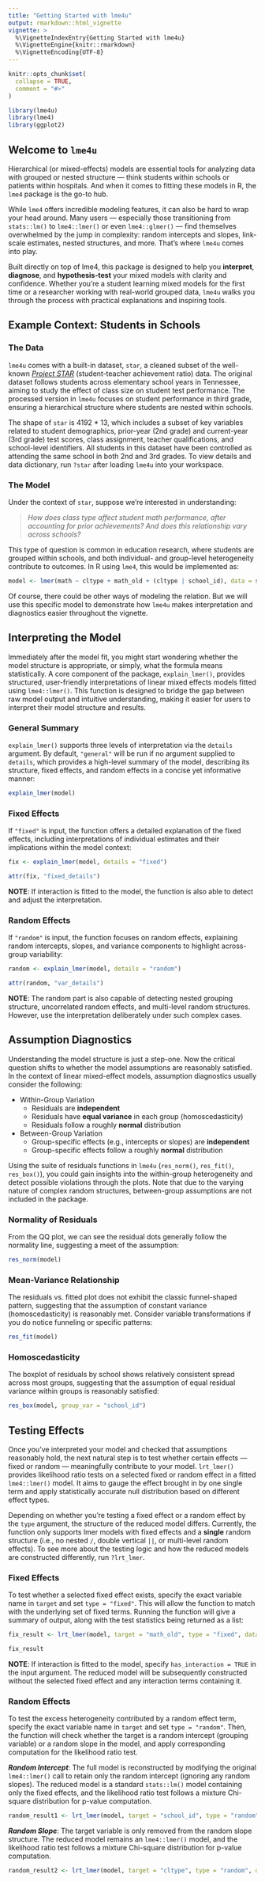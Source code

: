 ```yaml
---
title: "Getting Started with lme4u"
output: rmarkdown::html_vignette
vignette: >
  %\VignetteIndexEntry{Getting Started with lme4u}
  %\VignetteEngine{knitr::rmarkdown}
  %\VignetteEncoding{UTF-8}
---
```


```r
knitr::opts_chunk$set(
  collapse = TRUE,
  comment = "#>"
)
```

```r
library(lme4u)
library(lme4)
library(ggplot2)
```

## Welcome to `lme4u`

Hierarchical (or mixed-effects) models are essential tools for analyzing data with grouped or nested structure — think students within schools or patients within hospitals. And when it comes to fitting these models in R, the `lme4` package is the go-to hub. 

While `lme4` offers incredible modeling features, it can also be hard to wrap your head around. Many users — especially those transitioning from `stats::lm()` to `lme4::lmer()` or even `lme4::glmer()` — find themselves overwhelmed by the jump in complexity: random intercepts and slopes, link-scale estimates, nested structures, and more. That’s where `lme4u` comes into play.

Built directly on top of lme4, this package is designed to help you **interpret**, **diagnose**, and **hypothesis-test** your mixed models with clarity and confidence. Whether you're a student learning mixed models for the first time or a researcher working with real-world grouped data, `lme4u` walks you through the process with practical explanations and inspiring tools.


## Example Context: Students in Schools

### The Data

`lme4u` comes with a built-in dataset, `star`, a cleaned subset of the well-known [*Project STAR*](https://search.r-project.org/CRAN/refmans/AER/html/STAR.html) (student-teacher achievement ratio) data. The original dataset follows students across elementary school years in Tennessee, aiming to study the effect of class size on student test performance. The processed version in `lme4u` focuses on student performance in third grade, ensuring a hierarchical structure where students are nested within schools.

The shape of `star` is 4192 * 13, which includes a subset of key variables related to student demographics, prior-year (2nd grade) and current-year (3rd grade) test scores, class assignment, teacher qualifications, and school-level identifiers. All students in this dataset have been controlled as attending the same school in both 2nd and 3rd grades. To view details and data dictionary, run `?star` after loading `lme4u` into your workspace.

### The Model

Under the context of `star`, suppose we're interested in understanding: 

> *How does class type affect student math performance, after accounting for prior achievements?
And does this relationship vary across schools?*

This type of question is common in education research, where students are grouped within schools, and both individual- and group-level heterogeneity contribute to outcomes. In R using `lme4`, this would be implemented as:

```r
model <- lmer(math ~ cltype + math_old + (cltype | school_id), data = star)
```

Of course, there could be other ways of modeling the relation. But we will use this specific model to demonstrate how `lme4u` makes interpretation and diagnostics easier throughout the vignette. 


## Interpreting the Model

Immediately after the model fit, you might start wondering whether the model structure is appropriate, or simply, what the formula means statistically. A core component of the package, `explain_lmer()`, provides structured, user-friendly interpretations of linear mixed effects models fitted using `lme4::lmer()`. This function is designed to bridge the gap between raw model output and intuitive understanding, making it easier for users to interpret their model structure and results.

### General Summary

`explain_lmer()` supports three levels of interpretation via the `details` argument. By default, `"general"` will be run if no argument supplied to `details`, which provides a high-level summary of the model, describing its structure, fixed effects, and random effects in a concise yet informative manner:

```r
explain_lmer(model)
```

### Fixed Effects

If `"fixed"` is input, the function offers a detailed explanation of the fixed effects, including interpretations of individual estimates and their implications within the model context:

```r
fix <- explain_lmer(model, details = "fixed")
```

```r
attr(fix, "fixed_details")
```

**NOTE**: If interaction is fitted to the model, the function is also able to detect and adjust the interpretation.

### Random Effects

If `"random"` is input, the function focuses on random effects, explaining random intercepts, slopes, and variance components to highlight across-group variability:

```r
random <- explain_lmer(model, details = "random")
```

```r
attr(random, "var_details")
```

**NOTE**: The random part is also capable of detecting nested grouping structure, uncorrelated random effects, and multi-level random structures. However, use the interpretation deliberately under such complex cases.


## Assumption Diagnostics

Understanding the model structure is just a step-one. Now the critical question shifts to whether the model assumptions are reasonably satisfied. In the context of linear mixed-effect models, assumption diagnostics usually consider the following:

- Within-Group Variation
  - Residuals are **independent**
  - Residuals have **equal variance** in each group (homoscedasticity)
  - Residuals follow a roughly **normal** distribution
- Between-Group Variation
  - Group-specific effects (e.g., intercepts or slopes) are **independent** 
  - Group-specific effects follow a roughly **normal** distribution

Using the suite of residuals functions in `lme4u` (`res_norm()`, `res_fit()`, `res_box()`), you could gain insights into the within-group heterogeneity and detect possible violations through the plots. Note that due to the varying nature of complex random structures, between-group assumptions are not included in the package. 

### Normality of Residuals

From the QQ plot, we can see the residual dots generally follow the normality line, suggesting a meet of the assumption:
```r
res_norm(model)
```

### Mean-Variance Relationship

The residuals vs. fitted plot does not exhibit the classic funnel-shaped pattern, suggesting that the assumption of constant variance (homoscedasticity) is reasonably met. Consider variable transformations if you do notice funneling or specific patterns:
```r
res_fit(model)
```

### Homoscedasticity

The boxplot of residuals by school shows relatively consistent spread across most groups, suggesting that the assumption of equal residual variance within groups is reasonably satisfied:
```r
res_box(model, group_var = "school_id")
```


## Testing Effects

Once you’ve interpreted your model and checked that assumptions reasonably hold, the next natural step is to test whether certain effects — fixed or random — meaningfully contribute to your model. `lrt_lmer()` provides likelihood ratio tests on a selected fixed or random effect in a fitted `lme4::lmer()` model. It aims to gauge the effect brought in by one single term and apply statistically accurate null distribution based on different effect types.

Depending on whether you're testing a fixed effect or a random effect by the `type` argument, the structure of the reduced model differs. Currently, the function only supports lmer models with fixed effects and a **single** random structure (i.e., no nested `/`, double vertical `||`, or multi-level random effects). To see more about the testing logic and how the reduced models are constructed differently, run `?lrt_lmer`. 

### Fixed Effects

To test whether a selected fixed effect exists, specify the exact variable name in `target` and set `type = "fixed"`. This will allow the function to match with the underlying set of fixed terms. Running the function will give a summary of output, along with the test statistics being returned as a list:

```r
fix_result <- lrt_lmer(model, target = "math_old", type = "fixed", data = star)
```

```r
fix_result
```

**NOTE**: If interaction is fitted to the model, specify `has_interaction = TRUE` in the input argument. The reduced model will be subsequently constructed without the selected fixed effect and any interaction terms containing it. 

### Random Effects

To test the excess heterogeneity contributed by a random effect term, specify the exact variable name in `target` and set `type = "random"`. Then, the function will check whether the target is a random intercept (grouping variable) or a random slope in the model, and apply corresponding computation for the likelihood ratio test.

**_Random Intercept_**: The full model is reconstructed by modifying the original `lme4::lmer()` call to retain only the random intercept (ignoring any random slopes). The reduced model is a standard `stats::lm()` model containing only the fixed effects, and the likelihood ratio test follows a mixture Chi-square distribution for p-value computation.

```r
random_result1 <- lrt_lmer(model, target = "school_id", type = "random", data = star)
```

**_Random Slope_**: The target variable is only removed from the random slope structure. The reduced model remains an `lme4::lmer()` model, and the likelihood ratio test follows a mixture Chi-square distribution for p-value computation.

```r
random_result2 <- lrt_lmer(model, target = "cltype", type = "random", data = star)
```




















